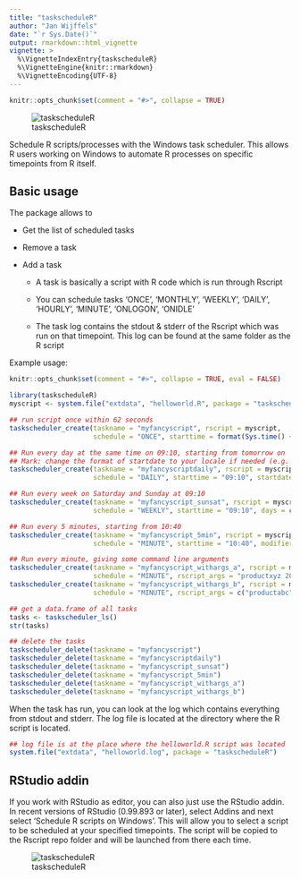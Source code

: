 ```yaml
---
title: "taskscheduleR"
author: "Jan Wijffels"
date: "`r Sys.Date()`"
output: rmarkdown::html_vignette
vignette: >
  %\VignetteIndexEntry{taskscheduleR}
  %\VignetteEngine{knitr::rmarkdown}
  %\VignetteEncoding{UTF-8}
---
```


```r
knitr::opts_chunk$set(comment = "#>", collapse = TRUE)
```

![taskscheduleR](taskscheduleR-logo.png) 

Schedule R scripts/processes with the Windows task scheduler. This allows R users working on Windows to automate R processes on specific timepoints from R itself.

Basic usage
-----------

The package allows to 

* Get the list of scheduled tasks

* Remove a task

* Add a task

    + A task is basically a script with R code which is run through Rscript

    + You can schedule tasks 'ONCE', 'MONTHLY', 'WEEKLY', 'DAILY', 'HOURLY', 'MINUTE', 'ONLOGON', 'ONIDLE'

    + The task log contains the stdout & stderr of the Rscript which was run on that timepoint. This log can be found at the same folder as the R script

Example usage:

```r
knitr::opts_chunk$set(comment = "#>", collapse = TRUE, eval = FALSE)
```

```r
library(taskscheduleR)
myscript <- system.file("extdata", "helloworld.R", package = "taskscheduleR")

## run script once within 62 seconds
taskscheduler_create(taskname = "myfancyscript", rscript = myscript, 
                     schedule = "ONCE", starttime = format(Sys.time() + 62, "%H:%M"))

## Run every day at the same time on 09:10, starting from tomorrow on
## Mark: change the format of startdate to your locale if needed (e.g. US: %m/%d/%Y)
taskscheduler_create(taskname = "myfancyscriptdaily", rscript = myscript, 
                     schedule = "DAILY", starttime = "09:10", startdate = format(Sys.Date()+1, "%d/%m/%Y"))

## Run every week on Saturday and Sunday at 09:10
taskscheduler_create(taskname = "myfancyscript_sunsat", rscript = myscript, 
                     schedule = "WEEKLY", starttime = "09:10", days = c('SUN', 'SAT'))

## Run every 5 minutes, starting from 10:40
taskscheduler_create(taskname = "myfancyscript_5min", rscript = myscript,
                     schedule = "MINUTE", starttime = "10:40", modifier = 5)

## Run every minute, giving some command line arguments
taskscheduler_create(taskname = "myfancyscript_withargs_a", rscript = myscript,
                     schedule = "MINUTE", rscript_args = "productxyz 20160101")
taskscheduler_create(taskname = "myfancyscript_withargs_b", rscript = myscript,
                     schedule = "MINUTE", rscript_args = c("productabc", "20150101"))

## get a data.frame of all tasks
tasks <- taskscheduler_ls()
str(tasks)

## delete the tasks
taskscheduler_delete(taskname = "myfancyscript")
taskscheduler_delete(taskname = "myfancyscriptdaily")
taskscheduler_delete(taskname = "myfancyscript_sunsat")
taskscheduler_delete(taskname = "myfancyscript_5min")
taskscheduler_delete(taskname = "myfancyscript_withargs_a")
taskscheduler_delete(taskname = "myfancyscript_withargs_b")
```

When the task has run, you can look at the log which contains everything from stdout and stderr. The log file is located at the directory where the R script is located.

```r
## log file is at the place where the helloworld.R script was located
system.file("extdata", "helloworld.log", package = "taskscheduleR")
```


RStudio addin
-----------

If you work with RStudio as editor, you can also just use the RStudio addin. In recent versions of RStudio (0.99.893 or later), select Addins and next select 'Schedule R scripts on Windows'.
This will allow you to select a script to be scheduled at your specified timepoints. The script will be copied to the Rscript repo folder and will be launched from there each time.

![taskscheduleR](taskscheduleR-rstudioaddin.png) 
